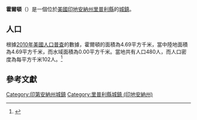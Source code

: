 {{noteTA
|G1=USState
|G2=地名
|G3=Unit
}}
{{Infobox settlement
|name            = 霍爾頓
|native_name = Holton
|settlement_type          = [[鎮|城鎮]]
|image_skyline            = Holton, Indiana.jpg
|imagesize                = 250px
|image_map                = Ripley County Indiana Incorporated and Unincorporated areas Holton Highlighted 1834366.svg
|mapsize                  = 250px
|subdivision_type         = [[世界政區索引|國家]]
|subdivision_type1        = [[美国州份|州份]]
|subdivision_type2        = [[印地安納州行政區劃|縣]]
|subdivision_name         = [[美国|美国]]
|subdivision_name1        = [[印地安納州|印地安納州]]
|subdivision_name2        = [[里普利縣_(印地安納州)|里普利縣]]
|elevation_ft             = 909
|elevation_m              = 277
|timezone                 = [[北美东部时区|CST]]
|area_total_km2           = 4.69
|area_land_km2            = 4.69
|area_water_km2           = 0.00
|area_total_sq_mi         = 
|area_land_sq_mi          = 
|area_water_sq_mi         = 
|population_as_of         = [[2010年美國人口普查|2010]]
|population_footnotes     = 
|population_total         = 480
|population_density_km2   = auto
|population_density_sq_mi = auto
|utc_offset               = -5
|coordinates              = {{coord|39|04|35|N|85|23|07|W|display=inline,title}}
| coor_pinpoint           = 
| coordinates_footnotes   = 
|timezone_DST             = EDT
|utc_offset_DST           = -4
|postal_code_type         = [[美國郵區編號|郵區編號]]
|postal_code              = 47023
|area_code                = {{link-en|电话区号812|Area code 812|812}}
|blank_name = [[地名信息系统|GNIS ID]]
|blank_info = 436345<ref name="GNIS">{{cite gnis|436345|Holton}}</ref>
}}
'''霍爾頓'''（{{lang-en|Holton}}）是一個位於[[美國|美國]][[印地安納州|印地安納州]][[里普利縣_(印地安納州)|里普利縣]]的[[鎮|城鎮]]。

== 人口 ==
根據[[2010年美國人口普查|2010年美國人口普查]]的數據，霍爾頓的面積為4.69平方千米，當中陸地面積為4.69平方千米，而水域面積為0.00平方千米。當地共有人口480人，而人口密度為每平方千米102人。<ref name="GR8">{{cite web|url=http://factfinder2.census.gov|publisher=[[美国人口调查局|美国人口调查局]]|accessdate=2011-05-14|title=American FactFinder|archive-date=2011-07-26|archive-url=https://web.archive.org/web/20110726025515/http://factfinder2.census.gov/|dead-url=no}}</ref>

== 參考文獻 ==
{{reflist}}
{{里普利縣 (印地安納州)}}
{{Indiana-geo-stub}}
{{DEFAULTSORT:Holton, Indiana}}
[[Category:印第安納州城鎮|Category:印第安納州城鎮]]
[[Category:里普利縣城鎮_(印地安納州)|Category:里普利縣城鎮 (印地安納州)]]